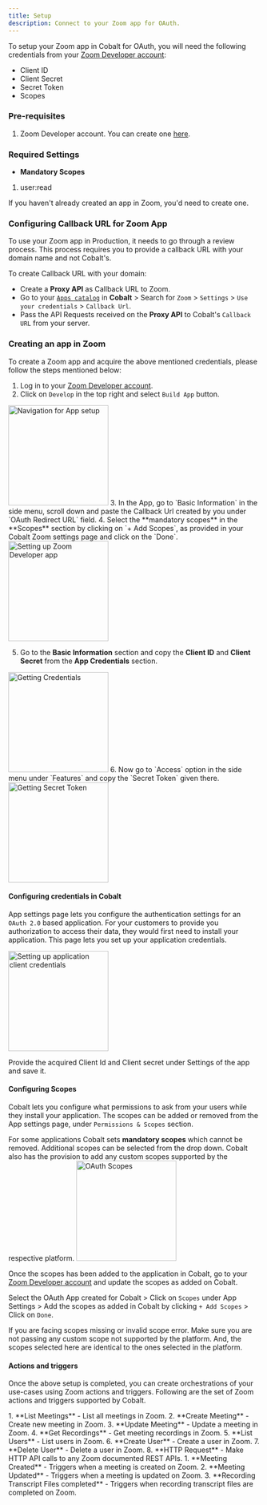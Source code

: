 ```yaml
---
title: Setup
description: Connect to your Zoom app for OAuth.
---
```

To setup your Zoom app in Cobalt for OAuth, you will need the following credentials from your [Zoom Developer account](https://marketplace.zoom.us/user/build):
- Client ID
- Client Secret
- Secret Token
- Scopes

### Pre-requisites

1. Zoom Developer account. You can create one [here](https://zoom.us/signup#/signup).

### Required Settings

* **Mandatory Scopes** 
1. user:read

<Info>If you haven't already created an app in Zoom, you'd need to create one.</Info>

### Configuring Callback URL for Zoom App

To use your Zoom app in Production, it needs to go through a review process. This process requires you to provide a callback URL with your domain name and not Cobalt's.

To create Callback URL with your domain:
- Create a **Proxy API** as Callback URL to Zoom.
- Go to your [`Apps catalog`](https://app.gocobalt.io/apps) in **Cobalt** > Search for `Zoom` > `Settings` > `Use your credentials` > `Callback Url`.
- Pass the API Requests received on the **Proxy API** to Cobalt's `Callback URL` from your server.

### Creating an app in Zoom

To create a Zoom app and acquire the above mentioned credentials, please follow the steps mentioned below:

1. Log in to your [Zoom Developer account](https://marketplace.zoom.us/user/build).
2. Click on `Develop` in the top right and select `Build App` button.
<img height="200" src="/images/Zoom/zoom_navigation.png" alt="Navigation for App setup"/>
3. In the App, go to `Basic Information` in the side menu, scroll down and paste the Callback Url created by you under `OAuth Redirect URL` field. 
4. Select the **mandatory scopes** in the **Scopes** section by clicking on `+ Add Scopes`, as provided in your Cobalt Zoom settings page and click on the `Done`.
<img height="200" src="/images/Zoom/zoom_config.png" alt="Setting up Zoom Developer app"/>

5. Go to the **Basic Information** section and copy the **Client ID** and **Client Secret** from the **App Credentials** section.
<img height="200" src="/images/Zoom/zoom_credentials.png" alt="Getting Credentials"/>
6. Now go to `Access` option in the side menu under `Features` and copy the `Secret Token` given there.
<img height="200" src="/images/Zoom/zoom_token.png" alt="Getting Secret Token"/>

#### Configuring credentials in Cobalt
App settings page lets you configure the authentication settings for an `OAuth 2.0` based application. For your customers to provide you authorization to access their data,
they would first need to install your application. This page lets you set up your application credentials.

<img height="200" src="/images/Zoom/zoom-cobalt.png" alt="Setting up application client credentials"/>

Provide the acquired Client Id and Client secret under Settings of the app and save it.

#### Configuring Scopes
Cobalt lets you configure what permissions to ask from your users while they install your application. The scopes can be added or removed from the App settings page, under `Permissions & Scopes`
section. 

For some applications Cobalt sets **mandatory scopes** which cannot be removed. Additional scopes can be selected from the drop down. Cobalt also has the provision to add any 
custom scopes supported by the respective platform.
<img height="200" src="/images/Zoom/zoom_scopes.png" alt="OAuth Scopes"/>

Once the scopes has been added to the application in Cobalt, go to your [Zoom Developer account](https://marketplace.zoom.us/user/build) and update the scopes as added on Cobalt.

Select the OAuth App created for Cobalt > Click on `Scopes` under App Settings > Add the scopes as added in Cobalt by clicking `+ Add Scopes` > Click on `Done`. 

<Warning>
If you are facing scopes missing or invalid scope error. Make sure you are not passing any custom scope not supported by the platform. And, the scopes selected here are
identical to the ones selected in the platform.
</Warning>

#### Actions and triggers
Once the above setup is completed, you can create orchestrations of your use-cases using Zoom actions and triggers. Following are the set of Zoom actions and triggers
supported by Cobalt.

<Tabs>
  <Tab title="Actions">
  <AccordionGroup>
  <Accordion title="Meeting">
     1. **List Meetings** - List all meetings in Zoom.
     2. **Create Meeting** - Create new meeting in Zoom.
     3. **Update Meeting** - Update a meeting in Zoom.
    </Accordion>
    <Accordion title="Meeting Recording">
     4. **Get Recordings** - Get meeting recordings in Zoom.
      </Accordion>
    <Accordion title="Users">
     5. **List Users** - List users in Zoom.
     6. **Create User** - Create a user in Zoom.
     7. **Delete User** - Delete a user in Zoom.
       </Accordion>
    <Accordion title="Others">
     8. **HTTP Request** - Make HTTP API calls to any Zoom documented REST APIs.
  </Accordion>
  </AccordionGroup>
  </Tab>

  <Tab title="Triggers">
         1. **Meeting Created** - Triggers when a meeting is created on Zoom.
         2. **Meeting Updated** - Triggers when a meeting is updated on Zoom.
         3. **Recording Transcript Files completed** - Triggers when recording transcript files are completed on Zoom.
  </Tab>
</Tabs>